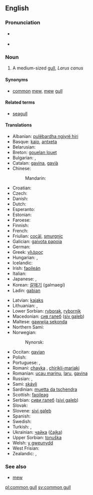 {{wikipedia}}
==English==

===Pronunciation===
* {{a|RP}} {{IPA|/ˈkɒmən ˌɡʌl/}}
* {{a|US}} {{IPA|/ˈkɑːmən ˌɡʌl/}}

===Noun===
{{en-noun|sg=[[common]] [[gull]]}}

# A medium-sized [[gull]], ''Larus canus''

====Synonyms====
* [[common]] [[mew]], [[mew]] [[gull]]

====Related terms====
* [[seagull]]

====Translations====
{{trans-top|Larus canus}}
* Albanian: [[pulëbardha ngjyrë hiri]]
* Basque: [[kaio]], [[antxeta]]
* Belarusian: {{t-|be|чайка|xs=Belarusian}}
* Breton: [[gouelan louet]]
* Bulgarian: {{t-|bg|чайка буревестница|sc=Cyrl}}, {{t+|bg|чайка|tr=čajka|sc=Cyrl}}
* Catalan: [[gavina]], [[gavià]]
* Chinese:
*: Mandarin: {{t-|cmn|海鸥|sc=Hani}}
* Croatian: {{t-|hr|burni galeb}}
* Czech: {{t-|cs|racek bouřní}}
* Danish: {{t-|da|stormmåge}}
* Dutch: {{t-|nl|stormmeeuw|f}}
* Esperanto: {{t-|eo|griza mevo|xs=Esperanto}}
* Estonian: {{t-|et|kalakajakas}}
* Faroese: {{t-|fo|skatumási}}
* Finnish: {{t+|fi|kalalokki}}
* French: {{t+|fr|goéland cendré}}
* Friulian: [[cocâl]], [[smurgnic]]
* Galician: [[gaivota papoia]]
* German: {{t+|de|Sturmmöwe|f}}
* Greek: [[γλάρος]] '' ''
* Hungarian: {{t+|hu|viharsirály}}, {{t+|hu|sirály}}
* Icelandic: {{t+|is|stormmáfur}}
* Irish: [[faoileán]]
* Italian: {{t+|it|gavina}}
* Japanese: {{t-|ja|カモメ|sc=Jpan}}, {{t+|ja|鴎|tr=kamome|sc=Jpan}}
* Korean: [[갈매기]] (galmaegi)
* Ladin: [[gabian]]
{{trans-mid}}
* Latvian: [[kajaks]]
* Lithuanian: {{t-|lt|paprastasis kiras|xs=Lithuanian}}, {{t+|lt|kiras|xs=Lithuanian}}
* Lower Sorbian: [[ryborak]], [[rybornik]]
* Macedonian: [[сив галеб]] ([[siv galeb]])
* Maltese: [[gawwija sekonda]]
* Northern Sami: {{tø|se|báiski}}
* Norwegian: {{t-|no|fiskemåke}}
*: Nynorsk: {{t-|nn|fiskemåse|xs=Norwegian Nynorsk}}
* Occitan: [[gavian]]
* Polish: {{t-|pl|mewa pospolita}}
* Portuguese: {{t-|pt|gaivota-parda}}, {{t+|pt|gaivota}}
* Romani: [[chayka]] {{f}}, [[chirikli-mariaki]] {{f}}
* Romanian: [[ucau marinu]], [[laru]], [[gavina]]
* Russian: {{t-|ru|сизая чайка|sc=Cyrl}}, {{t+|ru|чайка|tr=čajka|sc=Cyrl}}
* Sami: [[skávli]]
* Sardinian: [[muetta da tschendra]]
* Scottish: [[faoileag]]
* Serbian: [[сиви галеб]] ([[sivi galeb]])
* Slovak: {{t-|sk|čajka sivá}}
* Slovene: [[sivi galeb]]
* Spanish: {{t+|es|gaviota|f}}
* Swedish: {{t+|sv|fiskmås|c}}
* Turkish: {{t+|tr|küçük gümüş martı}}, {{t+|tr|dalgıç}}
* Ukrainian: [[чайка]] ([[čajka]])
* Upper Sorbian: [[tonuška]]
* Welsh: [[y gweunydd]]
* West Frisian: {{t+|fy|unwaarsfûgel|xs=West Frisian}}
* Zealandic: {{tø|zea|Sturmmeêuwe}}, {{tø|zea|sturmmeêuwe}}
{{trans-bottom}}

===See also===
* [[mew]]

[[pl:common gull]]
[[sv:common gull]]